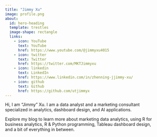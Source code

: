 ```yaml
---
title: "Jimmy Xu"
image: profile.png
about:
  id: hero-heading
  template: trestles
  image-shape: rectangle
  links:
    - icon: YouTube
      text: YouTube
      href: https://www.youtube.com/@jimmyxu4015
    - icon: twitter
      text: Twitter
      href: https://twitter.com/MKTJimmyxu
    - icon: linkedin
      text: LinkedIn
      href: https://www.linkedin.com/in/zhenning-jjimmy-xu/
    - icon: github
      text: Github
      href: https://github.com/utjimmyx
---
```


::: {#hero-heading}

Hi, I am "Jimmy" Xu. I am a data analyst and a marketing consultant specialized in analytics, dashboard design, and AI applications. 

Explore my blog to learn more about marketing data analytics, using R for business analytics, R & Python programming, Tableau dashboard design, and a bit of everything in between.



:::

